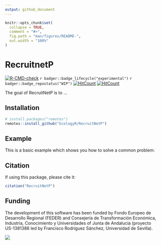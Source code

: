```yaml
---
output: github_document
---
```


<!-- README.md is generated from README.Rmd. Please edit that file -->

```r
knitr::opts_chunk$set(
  collapse = TRUE,
  comment = "#>",
  fig.path = "man/figures/README-",
  out.width = "100%"
)
```

# RecruitnetP

<!-- badges: start -->

[![R-CMD-check](https://github.com/EcologyR/RecruitNetP/actions/workflows/check-release.yaml/badge.svg)](https://github.com/EcologyR/RecruitNetP/actions/workflows/check-release.yaml) 
`r badger::badge_lifecycle("experimental")`
`r badger::badge_repostatus("WIP")` 
[![HitCount](https://hits.dwyl.com/EcologyR/RecruitNetP.svg?style=flat-square)](http://hits.dwyl.com/EcologyR/RecruitNetP)
[![HitCount](https://hits.dwyl.com/EcologyR/RecruitNetP.svg?style=flat-square&show=unique)](http://hits.dwyl.com/EcologyR/RecruitNetP)
<!-- badges: end -->

The goal of RecruitNetP is to ...

## Installation

``` r
# install.packages("remotes")
remotes::install_github("EcologyR/RecruitNetP")
```

## Example

This is a basic example which shows you how to solve a common problem:



## Citation

If using this package, please cite it:

```r
citation("RecruitNetP")
```

## Funding

The development of this software has been funded by Fondo Europeo de Desarrollo Regional (FEDER) and Consejería de Transformación Económica, Industria, Conocimiento y Universidades of Junta de Andalucía (proyecto US-1381388 led by Francisco Rodríguez Sánchez, Universidad de Sevilla).

![](https://ecologyr.github.io/workshop/images/logos.png)
